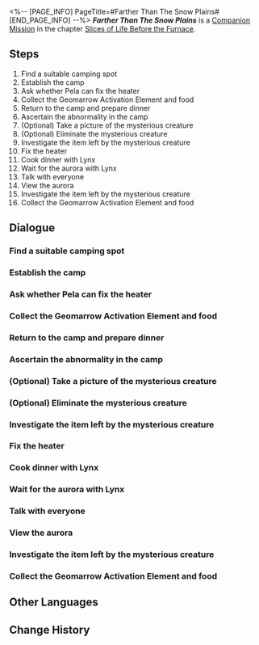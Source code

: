 <%-- [PAGE_INFO]
PageTitle=#Farther Than The Snow Plains#
[END_PAGE_INFO] --%>
{{Stub|Dialogue.}}
{{Mission Infobox
|id            = 2011412
|title         = 
|image         = <!--Mission Farther Than The Snow Plains.png-->
|type          = Companion
|event_name    = 
|chapter       = Slices of Life Before the Furnace
|requirements  = 
|summary       = <!--official mission summary from Fate's Atlas-->
|characters    = Trailblazer
|startLocation = [[Jarilo-VI]] - [[<!--starting area-->]]
|world         = Jarilo-VI
|area          = <!--starting area-->
|prev          = 
|next          = 
|rewards       = Trailblaze EXP*400; Stellar Jade*100; Traveler's Guide*8; Lost Crystal*6; Sprout of Life*6; Credit*80,000
}}
'''''Farther Than The Snow Plains''''' is a [[Companion Mission]] in the chapter [[Slices of Life Before the Furnace]].

==Steps==
# Find a suitable camping spot
# Establish the camp
# Ask whether Pela can fix the heater
# Collect the Geomarrow Activation Element and food
# Return to the camp and prepare dinner
# Ascertain the abnormality in the camp
# (Optional) Take a picture of the mysterious creature
# (Optional) Eliminate the mysterious creature
# Investigate the item left by the mysterious creature
# Fix the heater
# Cook dinner with Lynx
# Wait for the aurora with Lynx
# Talk with everyone
# View the aurora
# Investigate the item left by the mysterious creature
# Collect the Geomarrow Activation Element and food

<!--
==Gameplay Notes==

--><!--
==Trial Character==

-->
==Dialogue==
{{Stub Dialogue}}
===Find a suitable camping spot===
{{Mission Description|type=companion|location=<!--to be added-->|Pela and Lynx's goal for this trip was actually to observe the aurora &mdash; They need to first find a suitable camping ground before they can achieve that goal.}}
{{Dialogue Start}}
:{{tx}}
{{Dialogue End}}

===Establish the camp===
{{Mission Description|type=companion|location=<!--to be added-->|update|Pela and Lynx found a suitable camping spot. Prepare the camping equipment and wait for the aurora.}}
{{Dialogue Start}}
:{{tx}}
{{Dialogue End}}

===Ask whether Pela can fix the heater===
{{Mission Description|type=companion|location=<!--to be added-->|update|Lynx seems to have run into trouble while setting up the stove. She can only ask for Pela for help.}}
{{Dialogue Start}}
:{{tx}}
{{Dialogue End}}

===Collect the Geomarrow Activation Element and food===
{{Mission Description|type=companion|location=<!--to be added-->|update|Pela and Lynx have finished setting up the camp. Then they decide to gather food as well as trying to find a Geomarrow Activation Element, even though it would be incredibly rare to find one out in the Outlying Snow Plains.}}
{{Dialogue Start}}
:{{tx}}
{{Dialogue End}}

===Return to the camp and prepare dinner===
{{Mission Description|type=companion|location=<!--to be added-->|update|Although they didn't find the Geomarrow Activation Element, Pela and Lynx manages to collect enough food for tonight. Now is the time to return to the camping ground.}}
{{Dialogue Start}}
:{{tx}}
{{Dialogue End}}

===Ascertain the abnormality in the camp===
{{Mission Description|type=companion|location=<!--to be added-->|update|Pela and Lynx reach the camping ground, but discover an unexpected guest in the camp. They need to confirm what is happening in the camp without alarming the intruder.<br />However, you are well aware that the "intruder" is just a harmless Warp Trotter. Now is not the time to step out and help, though. Let the two girls deal with this "crisis" on their own.}}
{{Dialogue Start}}
:{{tx}}
{{Dialogue End}}

===(Optional) Take a picture of the mysterious creature===
{{Mission Description|type=companion|location=<!--to be added-->|update|Pela and Lynx have opposing ideas over what to do with this mysterious creature &mdash; take a photo of it? Or to sniff out this dangerous element while they can? The two girls need to make a choice.}}
{{Dialogue Start}}
:{{tx}}
{{Dialogue End}}

===(Optional) Eliminate the mysterious creature===
{{Dialogue Start}}
:{{tx}}
{{Dialogue End}}

===Investigate the item left by the mysterious creature===
{{Mission Description|type=companion|location=<!--to be added-->|update|Either way, the Warp Trotter leaves the camping ground, but it seems to have left something for the two girls.<br />The two girls decide to move up to investigate what the mysterious creature had prepared for them.}}
{{Dialogue Start}}
:{{tx}}
{{Dialogue End}}

===Fix the heater===
{{Mission Description|type=companion|location=<!--to be added-->|update|What a surprise. The two girls receive the Geomarrow Activation Element they have been looking for. Now is the time for Pela to show off her skills and fix the heater.}}
{{Dialogue Start}}
:{{tx}}
{{Dialogue End}}

===Cook dinner with Lynx===
{{Mission Description|type=companion|location=<!--to be added-->|update|The girls finally fix the heater. Though Belobog is currently enveloped in the perpetual solar sunlight, it is still time for dinner. Check the food ingredients collected so far and find a way to make a delicious camping meal with them.}}
{{Dialogue Start}}
:{{tx}}
{{Dialogue End}}

===Wait for the aurora with Lynx===
{{Mission Description|type=companion|location=<!--to be added-->|update|After they've had a meal, the girls' goals are now clear. They decide to have a long chat to spend time before the aurora emerges.}}
{{Dialogue Start}}
:{{tx}}
{{Dialogue End}}

===Talk with everyone===
{{Mission Description|type=companion|location=<!--to be added-->|update|Your appearance seems to make the girls rather confused. Now you have to explain the situation to them.}}
{{Dialogue Start}}
:{{tx}}
{{Dialogue End}}

===View the aurora===
{{Mission Description|type=companion|location=<!--to be added-->|update|The aurora that everyone has been looking forward to finally arrives after this string of incidents. Time to enjoy your "spoils."}}
{{Dialogue Start}}
:{{tx}}
{{Dialogue End}}

===Investigate the item left by the mysterious creature===
{{Mission Description|type=companion|location=<!--to be added-->|update|Either way, the Warp Trotter leaves the camping ground, but it seems to have left something for the two girls.<br />The two girls decide to move up to investigate what the mysterious creature had prepared for them.}}
{{Dialogue Start}}
:{{tx}}
{{Dialogue End}}

===Collect the Geomarrow Activation Element and food===
{{Mission Description|type=companion|location=<!--to be added-->|update|Pela and Lynx have finished setting up the camp. Then they decide to gather food as well as trying to find a Geomarrow Activation Element, even though it would be incredibly rare to find one out in the Outlying Snow Plains.}}
{{Dialogue Start}}
:{{tx}}
{{Dialogue End}}

==Other Languages==
{{Other Languages
|en   = Farther Than The Snow Plains
|zhs  = 比雪原更遥远
|zht  = 比雪原更遙遠
|ja   = 雪原よりも遥か彼方へ
|ko   = 설원보다 먼
|es   = Más allá de las llanuras nevadas
|fr   = Au-delà des Plaines des neiges
|ru   = Дальше, чем Снежные поля
|th   = ไกลเกินกว่าทุ่งหิมะ
|vi   = Xa Hơn Cả Cánh Đồng Tuyết
|de   = Jenseits der Schneewüste
|id   = Lebih Jauh dari Dataran Salju
|pt   = Mais Longe que as Planícies Nevadas
}}

==Change History==
{{Change History|1.3}}
